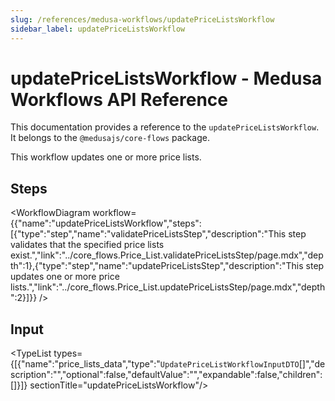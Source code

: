 ```yaml
---
slug: /references/medusa-workflows/updatePriceListsWorkflow
sidebar_label: updatePriceListsWorkflow
---
```



# updatePriceListsWorkflow - Medusa Workflows API Reference

This documentation provides a reference to the `updatePriceListsWorkflow`. It belongs to the `@medusajs/core-flows` package.

This workflow updates one or more price lists.

## Steps

<WorkflowDiagram workflow={{"name":"updatePriceListsWorkflow","steps":[{"type":"step","name":"validatePriceListsStep","description":"This step validates that the specified price lists exist.","link":"../core_flows.Price_List.validatePriceListsStep/page.mdx","depth":1},{"type":"step","name":"updatePriceListsStep","description":"This step updates one or more price lists.","link":"../core_flows.Price_List.updatePriceListsStep/page.mdx","depth":2}]}} />

## Input

<TypeList types={[{"name":"price_lists_data","type":"`UpdatePriceListWorkflowInputDTO`[]","description":"","optional":false,"defaultValue":"","expandable":false,"children":[]}]}  sectionTitle="updatePriceListsWorkflow"/>
